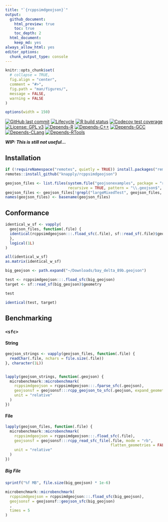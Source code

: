```yaml
---
title: "`{rcppsimdgeojson}`"
output:
  github_document:
    html_preview: true
    toc: true
    toc_depth: 2
  html_document:
    keep_md: yes
always_allow_html: yes
editor_options: 
  chunk_output_type: console
---
```


<!-- README.Rmd generates README.md. -->

```r
knitr::opts_chunk$set(
  # collapse = TRUE,
  fig.align = "center",
  comment = "#>",
  fig.path = "man/figures/",
  message = FALSE,
  warning = FALSE
)

options(width = 150)
```


<!-- badges: start -->
[![GitHub last commit](https://img.shields.io/github/last-commit/knapply/rcppsimdgeojson.svg)](https://github.com/knapply/rcppsimdgeojson/commits/master)
[![Lifecycle](https://img.shields.io/badge/lifecycle-experimental-orange.svg)](https://www.tidyverse.org/lifecycle/#experimental)
[![R build status](https://github.com/knapply/rcppsimdgeojson/workflows/R-CMD-check/badge.svg)](https://github.com/knapply/rcppsimdgeojson/actions?workflow=R-CMD-check)
[![Codecov test coverage](https://codecov.io/gh/knapply/rcppsimdgeojson/branch/master/graph/badge.svg)](https://codecov.io/gh/knapply/rcppsimdgeojson?branch=master)
[![License: GPL v3](https://img.shields.io/badge/License-GPLv3-blue.svg)](https://www.gnu.org/licenses/gpl-3.0)
[![Depends-R](https://img.shields.io/badge/Depends-GNU_R >= 4.0-blue.svg)](https://www.r-project.org/)
[![Depends-C++](https://img.shields.io/badge/Depends-C++17-blue.svg)](https://en.cppreference.com/w/cpp/17)
[![Depends-GCC](https://img.shields.io/badge/Depends-GCC >= 7-red.svg)](https://gcc.gnu.org/)
[![Depends-CLang](https://img.shields.io/badge/Depends-Clang >= 7-red.svg)](https://clang.llvm.org/)
[![Depends-RTools](https://img.shields.io/badge/Depends-RTools >= 40-red.svg)](https://cran.r-project.org/bin/windows/Rtools/)

<!-- badges: end -->

___WIP: This is still not useful...___

## Installation


```r
if (!requireNamespace("remotes", quietly = TRUE)) install.packages("remotes")
remotes::install_github("knapply/rcppsimdgeojson")
```




```r
geojson_files <- list.files(system.file("geojsonexamples", package = "rcppsimdgeojson"),
                            recursive = TRUE, pattern = "\\.geojson$", full.names = TRUE)
geojson_files <- geojson_files[!grepl("largeMixedTest", geojson_files, fixed = TRUE)]
names(geojson_files) <- basename(geojson_files)
```


## Conformance

```r
identical_w_sf <- vapply(
  geojson_files, function(.file) {
  identical(rcppsimdgeojson:::.fload_sfc(.file), sf::read_sf(.file)$geometry)
  }, 
  logical(1L)
)

all(identical_w_sf)
as.matrix(identical_w_sf)
```


```r
big_geojson <- path.expand("~/Downloads/bay_delta_89b.geojson")

test <- rcppsimdgeojson:::.fload_sfc(big_geojson)
target <- sf::read_sf(big_geojson)$geometry

test

identical(test, target)
```


## Benchmarking

### `<sfc>`

#### String

```r
geojson_strings <- vapply(geojson_files, function(.file) {
  readChar(.file, nchars = file.size(.file))
}, character(1L))


lapply(geojson_strings, function(.geojson) {
  microbenchmark::microbenchmark(
    rcppsimdgeojson = rcppsimdgeojson:::.fparse_sfc(.geojson),
    geojsonsf = geojsonsf:::rcpp_geojson_to_sfc(.geojson, expand_geometries = FALSE),
    unit = "relative"
  )
})
```




#### File

```r
lapply(geojson_files, function(.file) {
  microbenchmark::microbenchmark(
    rcppsimdgeojson = rcppsimdgeojson:::.fload_sfc(.file),
    geojsonsf = geojsonsf:::rcpp_read_sfc_file(.file, mode = "rb",
                                               flatten_geometries = FALSE),
    unit = "relative"
  )
})
```

##### Big File

```r
sprintf("%f MB", file.size(big_geojson) * 1e-6)

microbenchmark::microbenchmark(
  rcppsimdgeojson = rcppsimdgeojson:::.fload_sfc(big_geojson),
  geojsonsf = geojsonsf::geojson_sfc(big_geojson)
  ,
  times = 5
)
```







